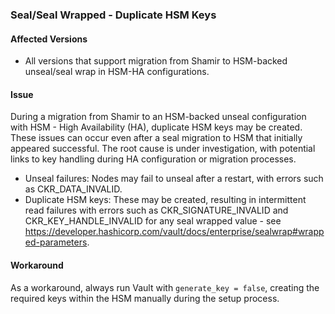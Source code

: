 ### Seal/Seal Wrapped - Duplicate HSM Keys

#### Affected Versions
- All versions that support migration from Shamir to HSM-backed unseal/seal wrap in HSM-HA configurations.

#### Issue
During a migration from Shamir to an HSM-backed unseal configuration with HSM - High Availability (HA), duplicate HSM keys may be created.
These issues can occur even after a seal migration to HSM that initially appeared successful. The root cause is under investigation, with potential links to key handling during HA configuration or migration processes.
- Unseal failures: Nodes may fail to unseal after a restart, with errors such as CKR_DATA_INVALID.
- Duplicate HSM keys: These may be created, resulting in intermittent read failures with errors such as CKR_SIGNATURE_INVALID and CKR_KEY_HANDLE_INVALID for any seal wrapped value - see https://developer.hashicorp.com/vault/docs/enterprise/sealwrap#wrapped-parameters.

#### Workaround
As a workaround, always run Vault with `generate_key = false`, creating the required keys within the HSM manually during the setup process.
